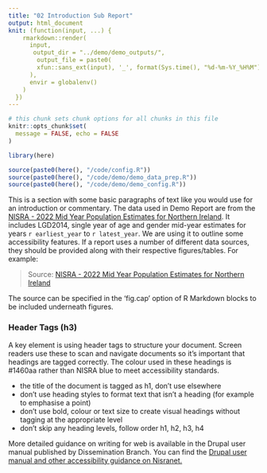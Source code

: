 ```yaml
---
title: "02 Introduction Sub Report"
output: html_document
knit: (function(input, ...) {
    rmarkdown::render(
      input,
       output_dir = "../demo/demo_outputs/",
        output_file = paste0(
        xfun::sans_ext(input), '_', format(Sys.time(), "%d-%m-%Y_%H%M") , '.html'
      ),
      envir = globalenv()
    )
  })
---
```

  
  

```r
# this chunk sets chunk options for all chunks in this file
knitr::opts_chunk$set(
  message = FALSE, echo = FALSE
)

library(here)

source(paste0(here(), "/code/config.R"))
source(paste0(here(), "/code/demo/demo_data_prep.R"))
source(paste0(here(), "/code/demo/demo_config.R"))
```

This is a section with some basic paragraphs of text like you would use for an introduction or commentary. The data used in Demo Report are from the [NISRA - 2022 Mid Year Population Estimates for Northern Ireland](https://www.nisra.gov.uk/publications/2022-mid-year-population-estimates-northern-ireland). It includes LGD2014, single year of age and gender mid-year estimates for years `r earliest_year` to `r latest_year`. We are using it to outline some accessibility features. If a report uses a number of different data sources, they should be provided along with their respective figures/tables. For example:

> Source: [NISRA - 2022 Mid Year Population Estimates for Northern Ireland](https://www.nisra.gov.uk/publications/2022-mid-year-population-estimates-northern-ireland)

The source can be specified in the 'fig.cap' option of R Markdown blocks to be included underneath figures.

### Header Tags (h3)

A key element is using header tags to structure your document. Screen readers use these to scan and navigate documents so it's important that headings are tagged correctly. The colour used in these headings is #1460aa rather than NISRA blue to meet accessibility standards. 

* the title of the document is tagged as h1, don't use elsewhere
* don't use heading styles to format text that isn't a heading (for example to emphasise a point) 
* don't use bold, colour or text size to create visual headings without tagging at the appropriate level
* don't skip any heading levels, follow order h1, h2, h3, h4

More detailed guidance on writing for web is available in the Drupal user manual published by Dissemination Branch. You can find the [Drupal user manual and other accessibility guidance on Nisranet.](https://www.nisranet.com/documents/accessibility-guidance.asp)
